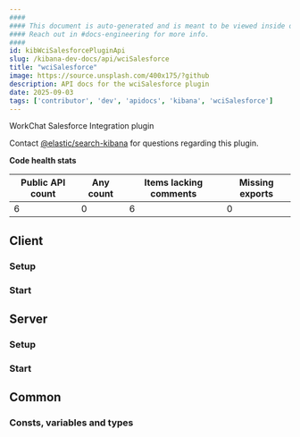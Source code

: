 ```yaml
---
####
#### This document is auto-generated and is meant to be viewed inside our experimental, new docs system.
#### Reach out in #docs-engineering for more info.
####
id: kibWciSalesforcePluginApi
slug: /kibana-dev-docs/api/wciSalesforce
title: "wciSalesforce"
image: https://source.unsplash.com/400x175/?github
description: API docs for the wciSalesforce plugin
date: 2025-09-03
tags: ['contributor', 'dev', 'apidocs', 'kibana', 'wciSalesforce']
---
```


WorkChat Salesforce Integration plugin

Contact [@elastic/search-kibana](https://github.com/orgs/elastic/teams/search-kibana) for questions regarding this plugin.

**Code health stats**

| Public API count  | Any count | Items lacking comments | Missing exports |
|-------------------|-----------|------------------------|-----------------|
| 6 | 0 | 6 | 0 |

## Client

### Setup
<DocDefinitionList data={[wciSalesforceObj.client.setup]}/>

### Start
<DocDefinitionList data={[wciSalesforceObj.client.start]}/>

## Server

### Setup
<DocDefinitionList data={[wciSalesforceObj.server.setup]}/>

### Start
<DocDefinitionList data={[wciSalesforceObj.server.start]}/>

## Common

### Consts, variables and types
<DocDefinitionList data={wciSalesforceObj.common.misc}/>

